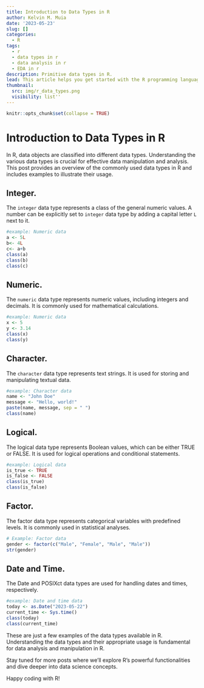 ```yaml
---
title: Introduction to Data Types in R
author: Kelvin M. Muia
date: '2023-05-23'
slug: []
categories:
  - R
tags:
  - r
  - data types in r
  - data analysis in r
  - EDA in r
description: Primitive data types in R.
lead: This article helps you get started with the R programming language by getting accustomed to some of its data types.
thumbnail:
  src: img/r_data_types.png
  visibility: list''
---
```


```r
knitr::opts_chunk$set(collapse = TRUE)
```


<!--more-->

# Introduction to Data Types in R

In R, data objects are classified into different data types. Understanding the various data types is crucial for effective data manipulation and analysis. This post provides an overview of the commonly used data types in R and includes examples to illustrate their usage.


## Integer.  

The `integer` data type represents a class of the general numeric values. A number can be explicitly set to `integer` data type by adding a capital letter `L` next to it.

```r
#example: Numeric data
a <- 5L
b<- 4L
c<- a+b
class(a)
class(b)
class(c)
```


## Numeric.  


The `numeric` data type represents numeric values, including integers and decimals. It is commonly used for mathematical calculations.


```r
#example: Numeric data
x <- 5
y <- 3.14
class(x)
class(y)
```


## Character.   

The `character` data type represents text strings. It is used for storing and manipulating textual data.

```r
#example: Character data
name <- "John Doe"
message <- "Hello, world!"
paste(name, message, sep = " ")
class(name)
```

## Logical.  

The logical data type represents Boolean values, which can be either TRUE or FALSE. It is used for logical operations and conditional statements.


```r
#example: Logical data
is_true <- TRUE
is_false <- FALSE
class(is_true)
class(is_false)
```


## Factor.   

The factor data type represents categorical variables with predefined levels. It is commonly used in statistical analyses.

```r
# Example: Factor data
gender <- factor(c("Male", "Female", "Male", "Male"))
str(gender)
```


## Date and Time.   

The Date and POSIXct data types are used for handling dates and times, respectively.  


```r
#example: Date and time data
today <- as.Date("2023-05-22")
current_time <- Sys.time()
class(today)
class(current_time)
```


These are just a few examples of the data types available in R. Understanding the data types and their appropriate usage is fundamental for data analysis and manipulation in R.

Stay tuned for more posts where we'll explore R's powerful functionalities and dive deeper into data science concepts.

Happy coding with R!
